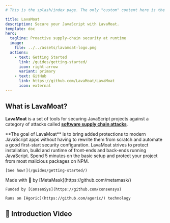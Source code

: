 ```yaml
---
# This is the splash/index page. The only "custom" content here is the card grid

title: LavaMoat
description: Secure your JavaScript with LavaMoat.
template: doc
hero:
  tagline: Proactive supply-chain security at runtime
  image:
    file: ../../assets/lavamoat-logo.png
  actions:
    - text: Getting Started
      link: /guides/getting-started/
      icon: right-arrow
      variant: primary
    - text: GitHub
      link: https://github.com/LavaMoat/LavaMoat
      icon: external
---
```



## What is LavaMoat?

**LavaMoat** is a set of tools for securing JavaScript projects against a category of attacks called [**software supply chain attacks**](/about/faq/#what-is-a-supply-chain-attack).

<CardGrid stagger>
  <Card title="Goal" icon="rocket">
    **The goal of LavaMoat** is to bring added protections to modern JavaScript apps without having to rewrite them from scratch and automate a good first-start security configuration.
  </Card>
  <Card title="Scope" icon="seti:javascript">
    LavaMoat strives to protect installation, build and runtime of front-ends and back-ends running JavaScript.
  </Card>
  <Card title="Use LavaMoat" icon="open-book">
    Spend 5 minutes on the basic setup and protect your project from most malicious packages on NPM.

    [See how!](/guides/getting-started/)

  </Card>
  <Card>
    Made with 🧡 by [MetaMask](https://github.com/metamask/)

    Funded by [ConsenSys](https://github.com/consensys)

    Runs on [Agoric](https://github.com/agoric/) technology

  </Card>

</CardGrid>

## 🌋 Introduction Video

<YouTube
  id="https://www.youtube.com/watch?v=gjiFje8v4wc"
  title="LavaMoat Introduction"
/>
